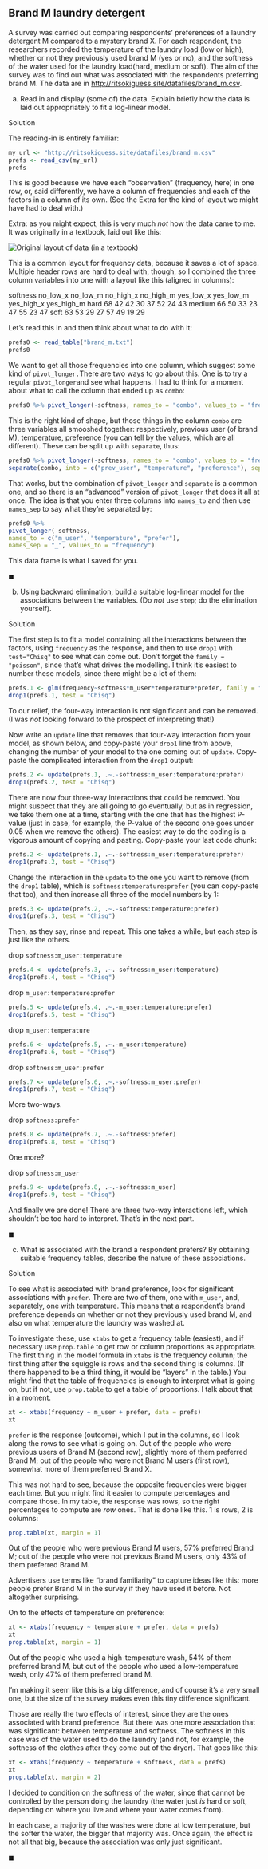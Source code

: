## Brand M laundry detergent

 A survey was carried out comparing respondents' preferences of a laundry detergent M compared to a mystery brand X. For each respondent, the researchers recorded the temperature of the laundry load (low or high), whether or not they previously used brand M (yes or no), and the softness of the water used for the laundry load(hard, medium or soft). The aim of the survey was to find out what was associated with the respondents preferring brand M. The data are in <http://ritsokiguess.site/datafiles/brand_m.csv>.



(a) Read in and display (some of) the data. Explain briefly how the data is laid out appropriately to fit a log-linear model.

Solution


The reading-in is entirely familiar:

```r
my_url <- "http://ritsokiguess.site/datafiles/brand_m.csv"
prefs <- read_csv(my_url)
prefs
```

This is good because we have each "observation" (frequency, here) in one row, or, said differently, we have a column of frequencies and each of the factors in a column of its own. (See the Extra for the kind of layout we might have had to deal with.)

Extra: as you might expect, this is very much *not* how the data came to me. It was originally in a textbook, laid out like this:

![](brand_m.jpg "Original layout of data (in a textbook)")

This is a common layout for frequency data, because it saves a lot of space. Multiple header rows are hard to deal with, though, so I combined the three column variables into one with a layout like this (aligned in columns):

softness no_low_x no_low_m no_high_x no_high_m yes_low_x yes_low_m yes_high_x yes_high_m
hard        68       42        42       30         37        52        24        43
medium      66       50        33       23         47        55        23        47
soft        63       53        29       27         57        49        19        29

Let's read this in and then think about what to do with it:

```r
prefs0 <- read_table("brand_m.txt")
prefs0
```

We want to get all those frequencies into one column, which suggest some kind of `pivot_longer.`There are two ways to go about this. One is to try a regular `pivot_longer`and see what happens. I had to think for a moment about what to call the column that ended up as `combo`:

```r
prefs0 %>% pivot_longer(-softness, names_to = "combo", values_to = "frequency")
```

This is the right kind of shape, but those things in the column `combo` are three variables all smooshed together: respectively, previous user (of brand M), temperature, preference (you can tell by the values, which are all different). These can be split up with `separate`, thus:

```r
prefs0 %>% pivot_longer(-softness, names_to = "combo", values_to = "frequency") %>% 
separate(combo, into = c("prev_user", "temperature", "preference"), sep = "_")
```

That works, but the combination of `pivot_longer` and `separate` is a common one, and so there is an "advanced" version of `pivot_longer` that does it all at once. The idea is that you enter three columns into `names_to` and then use `names_sep` to say what they're separated by:

```r
prefs0 %>% 
pivot_longer(-softness, 
names_to = c("m_user", "temperature", "prefer"),
names_sep = "_", values_to = "frequency") 
```

This data frame is what I saved for you.


$\blacksquare$


(b) Using backward elimination, build a suitable log-linear model for the associations between the variables. (Do *not* use `step`; do the elimination yourself).

Solution


The first step is to fit a model containing all the interactions between the factors, using `frequency` as the response, and then to use `drop1` with `test="Chisq"` to see what can come out. Don't forget the `family = "poisson"`, since that's what drives the modelling. I tnink it's easiest to number these models, since there might be a lot of them:

```r
prefs.1 <- glm(frequency~softness*m_user*temperature*prefer, family = "poisson", data=prefs)
drop1(prefs.1, test = "Chisq")
```

To our relief, the four-way interaction is not significant and can be removed. (I was *not* looking forward to the prospect of interpreting that!)

Now write an `update` line that removes that four-way interaction from your model, as shown below, and copy-paste your `drop1` line from above, changing  the number  of your model to the one coming out of `update`. Copy-paste the complicated interaction from the `drop1` output:

```r
prefs.2 <- update(prefs.1, .~.-softness:m_user:temperature:prefer)
drop1(prefs.2, test = "Chisq")
```

There are now four three-way interactions that could be removed. You might suspect that they are all going to go eventually, but as in regression, we take them one at a time, starting with the one that has the highest P-value (just in case, for example, the P-value of the second one goes under 0.05 when we remove the others). The easiest way to do the coding is a vigorous amount of copying and pasting. Copy-paste your last code chunk:

```r
prefs.2 <- update(prefs.1, .~.-softness:m_user:temperature:prefer)
drop1(prefs.2, test = "Chisq")
```

Change the interaction in the `update` to the one you want to remove (from the `drop1` table), which is `softness:temperature:prefer` (you can copy-paste that too), and then increase all three of the model numbers by 1:

```r
prefs.3 <- update(prefs.2, .~.-softness:temperature:prefer)
drop1(prefs.3, test = "Chisq")
```

Then, as they say, rinse and repeat. This one takes a while, but each step is just like the others.

drop `softness:m_user:temperature`

```r
prefs.4 <- update(prefs.3, .~.-softness:m_user:temperature)
drop1(prefs.4, test = "Chisq")
```

drop `m_user:temperature:prefer`

```r
prefs.5 <- update(prefs.4, .~.-m_user:temperature:prefer)
drop1(prefs.5, test = "Chisq")
```

drop `m_user:temperature`

```r
prefs.6 <- update(prefs.5, .~.-m_user:temperature)
drop1(prefs.6, test = "Chisq")
```

drop `softness:m_user:prefer`

```r
prefs.7 <- update(prefs.6, .~.-softness:m_user:prefer)
drop1(prefs.7, test = "Chisq")
```

More two-ways.

drop `softness:prefer`

```r
prefs.8 <- update(prefs.7, .~.-softness:prefer)
drop1(prefs.8, test = "Chisq")
```

One more?

drop `softness:m_user`

```r
prefs.9 <- update(prefs.8, .~.-softness:m_user)
drop1(prefs.9, test = "Chisq")
```

And finally we are done! There are three two-way interactions left, which shouldn't be too hard to interpret. That's in the next part.



$\blacksquare$


(c) What is associated with the brand a  respondent prefers? By obtaining suitable frequency tables, describe the nature of these associations.

Solution


To see what is associated with brand preference, look for significant associations with `prefer`. There are two of them, one with `m_user`, and, separately, one with temperature. This means that a respondent's brand preference depends on whether or not they previously used brand M, and also on what temperature the laundry was washed at.

To investigate these, use `xtabs` to get a frequency table (easiest), and if necessary use `prop.table` to get row or column proportions as appropriate. The first thing in the model formula in `xtabs` is the frequency column; the first thing after the squiggle is rows and the second thing is columns. (If there happened to be a third thing, it would be "layers" in the table.) You might find that the table of frequencies is enough to interpret what is going on, but if not, use `prop.table` to get a table of proportions. I talk about that in a moment.

```r
xt <- xtabs(frequency ~ m_user + prefer, data = prefs)
xt
```

`prefer` is the response (outcome), which I put in the columns, so I look along the rows to see what is going on. Out of the people who were previous users of Brand M (second row), slightly more of them preferred Brand M; out of the people who were not Brand M users (first row), somewhat more of them preferred Brand X.

This was not hard to see, because the opposite frequencies were bigger each time. But you might find it easier to compute percentages and compare those. In my table, the response was rows, so the right percentages to compute are *row* ones. That is done like this. 1 is rows, 2 is columns:

```r
prop.table(xt, margin = 1)
```

Out of the people who were previous Brand M users, 57% preferred Brand M; out of the people who were not previous Brand M users, only 43% of them preferred Brand M. 

Advertisers use terms like "brand familiarity" to capture ideas like this: more people prefer Brand M in the survey if they have used it before. Not altogether surprising. 


On to the effects of temperature on preference:

```r
xt <- xtabs(frequency ~ temperature + prefer, data = prefs)
xt
prop.table(xt, margin = 1)
```

Out of the people who used a high-temperature wash, 54% of them preferred brand M, but out of the people who used a low-temperature wash, only 47% of them preferred brand M.

I'm making it seem like this is a big difference, and of course it's a very small one, but the size of the survey makes even this tiny difference significant. 

Those are really the two effects of interest, since they are the ones associated with brand preference. But there was one more association that was significant: between temperature and softness. The softness in this case was of the water used to do the laundry (and not, for example, the softness of the clothes after they come out of the dryer). That goes like this:

```r
xt <- xtabs(frequency ~ temperature + softness, data = prefs)
xt
prop.table(xt, margin = 2)
```

I decided to condition on the softness of the water, since that cannot be controlled by the person doing the laundry (the water just *is* hard or soft, depending on where you live and where your water comes from). 

In each case, a majority of the washes were done at low temperature, but the softer the water, the bigger that majority was. Once again, the effect is not all that big, because the association was only just significant.

$\blacksquare$
